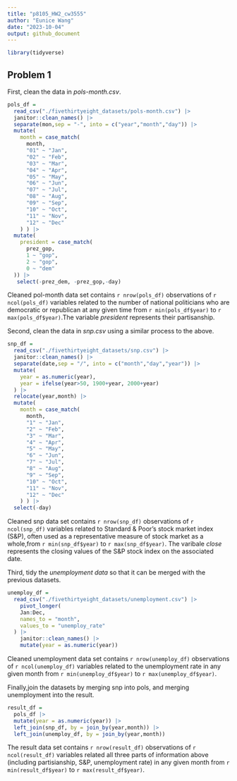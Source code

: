 ```yaml
---
title: "p8105_HW2_cw3555"
author: "Eunice Wang"
date: "2023-10-04"
output: github_document
---
```


```r
library(tidyverse)
```

## Problem 1
First, clean the data in _pols-month.csv_.

```r
pols_df =
  read_csv("./fivethirtyeight_datasets/pols-month.csv") |>
  janitor::clean_names() |> 
  separate(mon,sep = "-", into = c("year","month","day")) |> 
  mutate(
    month = case_match(
      month,
      "01" ~ "Jan",
      "02" ~ "Feb",
      "03" ~ "Mar",
      "04" ~ "Apr",
      "05" ~ "May",
      "06" ~ "Jun",
      "07" ~ "Jul",
      "08" ~ "Aug",
      "09" ~ "Sep",
      "10" ~ "Oct",
      "11" ~ "Nov",
      "12" ~ "Dec"
    ) ) |> 
  mutate(
    president = case_match(
      prez_gop,
      1 ~ "gop",
      2 ~ "gop",
      0 ~ "dem"
  )) |> 
   select(-prez_dem, -prez_gop,-day)
```

Cleaned pol-month data set contains `r nrow(pols_df)` observations of `r ncol(pols_df)` variables related to the number of national politicians who are democratic or republican at any given time from `r min(pols_df$year)` to `r max(pols_df$year)`.The variable _president_ represents their partisanship.

Second, clean the data in _snp.csv_ using a similar process to the above.

```r
snp_df =
  read_csv("./fivethirtyeight_datasets/snp.csv") |>
  janitor::clean_names() |> 
  separate(date,sep = "/", into = c("month","day","year")) |> 
  mutate(
    year = as.numeric(year),
    year = ifelse(year>50, 1900+year, 2000+year)
  ) |> 
  relocate(year,month) |> 
  mutate(
    month = case_match(
      month,
      "1" ~ "Jan",
      "2" ~ "Feb",
      "3" ~ "Mar",
      "4" ~ "Apr",
      "5" ~ "May",
      "6" ~ "Jun",
      "7" ~ "Jul",
      "8" ~ "Aug",
      "9" ~ "Sep",
      "10" ~ "Oct",
      "11" ~ "Nov",
      "12" ~ "Dec"
    ) ) |> 
  select(-day)
```

Cleaned snp data set contains `r nrow(snp_df)` observations of `r ncol(snp_df)` variables related to Standard & Poor’s stock market index (S&P), often used as a representative measure of stock market as a whole,from `r min(snp_df$year)` to `r max(snp_df$year)`. The varibale _close_ represents the closing values of the S&P stock index on the associated date.

Third, tidy the _unemployment data_ so that it can be merged with the previous datasets.

```r
unemploy_df =
  read_csv("./fivethirtyeight_datasets/unemployment.csv") |>
    pivot_longer(
    Jan:Dec,
    names_to = "month", 
    values_to = "unemploy_rate"
  ) |> 
    janitor::clean_names() |> 
    mutate(year = as.numeric(year)) 
```

Cleaned unemployment data set contains `r nrow(unemploy_df)` observations of `r ncol(unemploy_df)` variables related to the unemployment rate in any given month from `r min(unemploy_df$year)` to `r max(unemploy_df$year)`.

Finally,join the datasets by merging snp into pols, and merging unemployment into the result.

```r
result_df =
  pols_df |> 
  mutate(year = as.numeric(year)) |> 
  left_join(snp_df, by = join_by(year,month)) |> 
  left_join(unemploy_df, by = join_by(year,month))
```

The result data set contains `r nrow(result_df)` observations of `r ncol(result_df)` variables related all three parts of information above (including partisianship, S&P, unemployment rate) in any given month from `r min(result_df$year)` to `r max(result_df$year)`.

